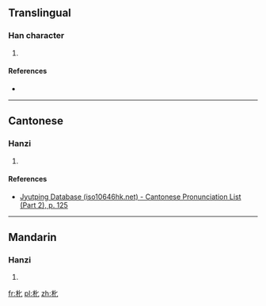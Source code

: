 ==Translingual==

===Han character===
{{Han char|rn=75|rad=木|as=02|sn=6|four=5101<sub>0</sub>|canj=木心 (DP)|ids=⿰[[木]][[匕]]}}

# {{defn|Han|sort=木02}}

====References====
* {{Han ref|kx=0510.150|dkj=14438|dj=0894.120|hdz=21156.010|uh=673C|ud=26428|bh=C9F5|bd=51701}}

----

==Cantonese==

===Hanzi===
{{yue-hanzi|jyut=[[pei4]]|y=pei4}}

# {{defn|lang=yue|sort=木02}}

====References====
*[http://www.iso10646hk.net/jp/document/download.jsp Jyutping Database (iso10646hk.net) - Cantonese Pronunciation List (Part 2), p. 125]

----

==Mandarin==

===Hanzi===
{{cmn-hanzi|pin=[[bǐ]] ([[bi3]])|wg=pi<sup>3</sup>}}

# {{defn|lang=cmn|sort=木02}}

[[fr:朼]]
[[pl:朼]]
[[zh:朼]]